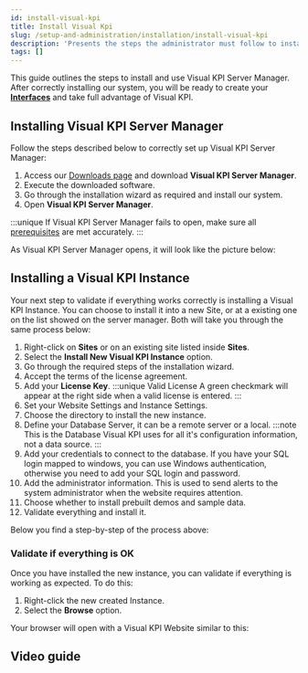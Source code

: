 ```yaml
---
id: install-visual-kpi
title: Install Visual Kpi
slug: /setup-and-administration/installation/install-visual-kpi
description: 'Presents the steps the administrator must follow to install Visual KPI into their server or cloud.'
tags: []
---
```



This guide outlines the steps to install and use Visual KPI Server Manager. After correctly installing our system, you will be ready to create your [**Interfaces**](/docs/setup-and-administration/interfaces) and take full advantage of Visual KPI.

## Installing Visual KPI Server Manager

Follow the steps described below to correctly set up Visual KPI Server Manager:

1. Access our [Downloads page](https://www.transpara.com/software-downloads/) and download **Visual KPI Server Manager**.
2. Execute the downloaded software.
3. Go through the installation wizard as required and install our system.
4. Open **Visual KPI Server Manager**.

:::unique
If Visual KPI Server Manager fails to open, make sure all [prerequisites](/docs/setup-and-administration/installation/prepare-your-system) are met accurately.
:::

As Visual KPI Server Manager opens, it will look like the picture below:

<StylizedImage
  imgURL="img/setup-adm/installation/server-manager-home.png"
  alt="Visual-KPI-Server-Manager"
  wSize="80%"
/>

## Installing a Visual KPI Instance

Your next step to validate if everything works correctly is installing a Visual KPI Instance. You can choose to install it into a new Site, or at a existing one on the list showed on the server manager. Both will take you through the same process below:

1. Right-click on **Sites** or on an existing site listed inside **Sites**.
2. Select the **Install New Visual KPI Instance** option.
3. Go through the required steps of the installation wizard.
4. Accept the terms of the license agreement.
5. Add your **License Key**.
:::unique Valid License
A green checkmark will appear at the right side when a valid license is entered.
:::
6. Set your Website Settings and Instance Settings.
7. Choose the directory to install the new instance.
8. Define your Database Server, it can be a remote server or a local.
:::note
This is the Database Visual KPI uses for all it's configuration information, not a data source.
:::
9. Add your credentials to connect to the database. If you have your SQL login mapped to windows, you can use Windows authentication, otherwise you need to add your SQL login and password.
10. Add the administrator information. This is used to send alerts to the system administrator when the website requires attention.
11. Choose whether to install prebuilt demos and sample data.
12. Validate everything and install it.

Below you find a step-by-step of the process above:

<StylizedImage
  imgURL="img/setup-adm/installation/instance-install-gif.gif"
  alt="Visual-KPI-Server-Manager"
  wSize="80%"
/>

### Validate if everything is OK

Once you have installed the new instance, you can validate if everything is working as expected. To do this:

1. Right-click the new created Instance.
2. Select the **Browse** option.

Your browser will open with a Visual KPI Website similar to this:

<StylizedImage
  imgURL="img/setup-adm/installation/website.png"
  alt="website-example"
  wSize="80%"
/>

## Video guide

<IframeComponent 
  src="https://www.youtube.com/embed/qjLk-N7fkqU?start=643"
/>